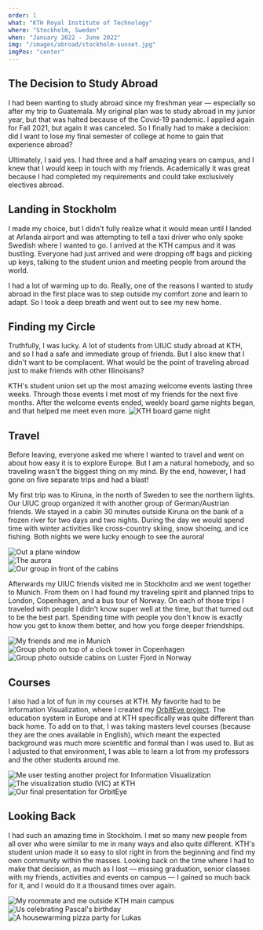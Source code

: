 ```yaml
---
order: 1
what: "KTH Royal Institute of Technology"
where: "Stockholm, Sweden"
when: "January 2022 - June 2022"
img: "/images/abroad/stockholm-sunset.jpg"
imgPos: "center"
---
```


## The Decision to Study Abroad
I had been wanting to study abroad since my freshman year &mdash; especially so after my trip to Guatemala. My original plan was to study abroad in my junior year, but that was halted because of the Covid-19 pandemic. I applied again for Fall 2021, but again it was canceled. So I finally had to make a decision: did I want to lose my final semester of college at home to gain that experience abroad?

Ultimately, I said yes. I had three and a half amazing years on campus, and I knew that I would keep in touch with my friends. Academically it was great because I had completed my requirements and could take exclusively electives abroad.

## Landing in Stockholm
I made my choice, but I didn't fully realize what it would mean until I landed at Arlanda airport and was attempting to tell a taxi driver who only spoke Swedish where I wanted to go. I arrived at the KTH campus and it was bustling. Everyone had just arrived and were dropping off bags and picking up keys, talking to the student union and meeting people from around the world.

I had a lot of warming up to do. Really, one of the reasons I wanted to study abroad in the first place was to step outside my comfort zone and learn to adapt. So I took a deep breath and went out to see my new home.

## Finding my Circle
Truthfully, I was lucky. A lot of students from UIUC study abroad at KTH, and so I had a safe and immediate group of friends. But I also knew that I didn't want to be complacent. What would be the point of traveling abroad just to make friends with other Illinoisans?

KTH's student union set up the most amazing welcome events lasting three weeks. Through those events I met most of my friends for the next five months. After the welcome events ended, weekly board game nights began, and that helped me meet even more.
<img class="single-img box-shadow-float-high" src="/images/abroad/kth-board-game-night.jpg" alt="KTH board game night" loading="lazy" />


## Travel
Before leaving, everyone asked me where I wanted to travel and went on about how easy it is to explore Europe. But I am a natural homebody, and so traveling wasn't the biggest thing on my mind. By the end, however, I had gone on five separate trips and had a blast!

My first trip was to Kiruna, in the north of Sweden to see the northern lights. Our UIUC group organized it with another group of German/Austrian friends. We stayed in a cabin 30 minutes outside Kiruna on the bank of a frozen river for two days and two nights. During the day we would spend time with winter activities like cross-country skiing, snow shoeing, and ice fishing. Both nights we were lucky enough to see the aurora!
<div class="img-grid">
    <div class="column">
        <img class="box-shadow-float-high" src="/images/abroad/kth-kiruna-plane-window.jpg" alt="Out a plane window" loading="lazy" />
    </div>
    <div class="column">
        <div class="row">
            <img class="box-shadow-float-high" src="/images/abroad/kth-kiruna-aurora.jpg" alt="The aurora" loading="lazy" />
        </div>
        <div class="row">
            <img class="box-shadow-float-high" src="/images/abroad/kth-kiruna-group.jpg" alt="Our group in front of the cabins" loading="lazy" />
        </div>
    </div>
</div>

Afterwards my UIUC friends visited me in Stockholm and we went together to Munich. From them on I had found my traveling spirit and planned trips to London, Copenhagen, and a bus tour of Norway. On each of those trips I traveled with people I didn't know super well at the time, but that turned out to be the best part. Spending time with people you don't know is exactly how you get to know them better, and how you forge deeper friendships.

<div class="img-grid">
    <div class="column">
        <div class="row">
            <img class="box-shadow-float-high" src="/images/abroad/kth-munich-group.jpg" alt="My friends and me in Munich" loading="lazy" />
        </div>
        <div class="row">
            <img class="box-shadow-float-high" src="/images/abroad/kth-copenhagen-group.jpg" alt="Group photo on top of a clock tower in Copenhagen" loading="lazy" />
        </div>
    </div>
    <div class="column">
        <img class="box-shadow-float-high" src="/images/abroad/kth-norway-cabins-group-tall.jpg" alt="Group photo outside cabins on Luster Fjord in Norway" loading="lazy" />
    </div>
</div>

## Courses
I also had a lot of fun in my courses at KTH. My favorite had to be Information Visualization, where I created my [OrbitEye project](/projects/orbiteye). The education system in Europe and at KTH specifically was quite different than back home. To add on to that, I was taking masters level courses (because they are the ones available in English), which meant the expected background was much more scientific and formal than I was used to. But as I adjusted to that environment, I was able to learn a lot from my professors and the other students around me.
<div class="img-grid">
    <div class="column">
        <div class="row">
            <img class="box-shadow-float-high" src="/images/abroad/kth-vic-migration-demo.jpg" alt="Me user testing another project for Information Visualization" loading="lazy" />
        </div>
        <div class="row">
            <img class="box-shadow-float-high" src="/images/abroad/kth-vic-iss.jpg" alt="The visualization studio (VIC) at KTH" loading="lazy" />
        </div>
    </div>
    <div class="column">
        <img class="box-shadow-float-high" src="/images/abroad/kth-orbiteye-presentation.jpg" alt="Our final presentation for OrbitEye" loading="lazy" />
    </div>
</div>

## Looking Back
I had such an amazing time in Stockholm. I met so many new people from all over who were similar to me in many ways and also quite different. KTH's student union made it so easy to slot right in from the beginning and find my own community within the masses. Looking back on the time where I had to make that decision, as much as I lost &mdash; missing graduation, senior classes with my friends, activities and events on campus &mdash; I gained so much back for it, and I would do it a thousand times over again.
<div class="img-grid">
    <div class="column">
        <img class="box-shadow-float-high" src="/images/abroad/kth-luca-and-me.jpg" alt="My roommate and me outside KTH main campus" loading="lazy" />
    </div>
    <div class="column">
        <div class="row">
            <img class="box-shadow-float-high" src="/images/abroad/kth-pascal-birthday.jpg" alt="Us celebrating Pascal's birthday" loading="lazy" />
        </div>
        <div class="row">
            <img class="box-shadow-float-high" src="/images/abroad/kth-lukas-teknikringen-welcome.jpg" alt="A housewarming pizza party for Lukas" loading="lazy" />
        </div>
    </div>
</div>